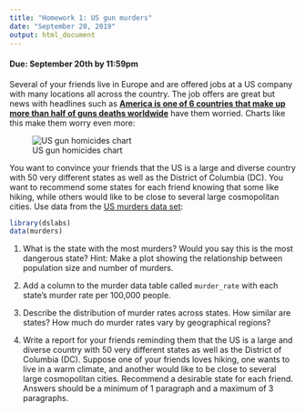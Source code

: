 ```yaml
---
title: "Homework 1: US gun murders"
date: "September 20, 2019"
output: html_document
---
```

#### Due: September 20th by 11:59pm


Several of your friends live in Europe and are offered jobs at a US company with many locations all across the country. The job offers are great but news with headlines such as [**America is one of 6 countries that make up more than half of guns deaths worldwide**](https://www.vox.com/2018/8/29/17792776/us-gun-deaths-global) have them worried. Charts like this make them worry even more:

![US gun homicides chart](https://everytownresearch.org/wp-content/uploads/2016/07/GunTrends_murders_per_1000.png) 

You want to convince your friends that the US is a large and diverse country with 50 very different states as well as the District of Columbia (DC). You want to recommend some states for each friend knowing that some like hiking, while others would like to be close to several large cosmopolitan cities. Use data from the [US murders data set](https://www.rdocumentation.org/packages/dslabs/versions/0.7.1/topics/murders):

```r
library(dslabs)
data(murders)
```


1. What is the state with the most murders? Would you say this is the 
most dangerous state? Hint: Make a plot showing the relationship between population size and number of murders.

2. Add a column to the murder data table called `murder_rate` with each state's murder rate per 100,000 people.

3. Describe the distribution of murder rates across states. How similar are states? How much do murder rates vary by geographical regions?

4. Write a report for your friends reminding them that the US is a large and diverse country with 50 very different states as well as the District of Columbia (DC). Suppose one of your friends loves hiking, one wants to live in a warm climate, and another would like to be close to several large cosmopolitan cities. Recommend a desirable state for each friend. Answers should be a minimum of 1 paragraph and a maximum of 3 paragraphs.





